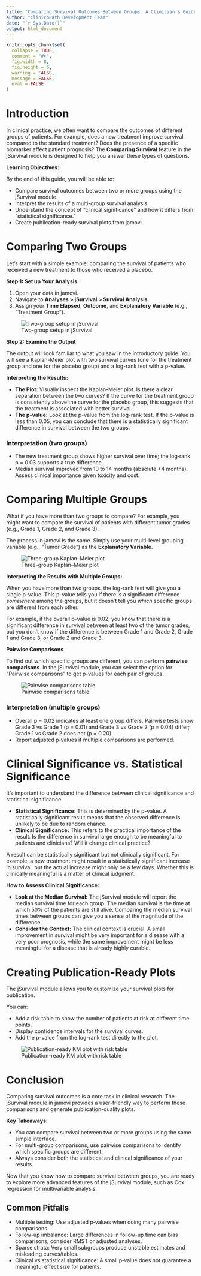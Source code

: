 ```yaml
---
title: "Comparing Survival Outcomes Between Groups: A Clinician's Guide"
author: "ClinicoPath Development Team"
date: "`r Sys.Date()`"
output: html_document
---
```


```r
knitr::opts_chunk$set(
  collapse = TRUE,
  comment = "#>",
  fig.width = 8,
  fig.height = 6,
  warning = FALSE,
  message = FALSE,
  eval = FALSE
)
```

# Introduction

In clinical practice, we often want to compare the outcomes of different groups of patients. For example, does a new treatment improve survival compared to the standard treatment? Does the presence of a specific biomarker affect patient prognosis? The **Comparing Survival** feature in the jSurvival module is designed to help you answer these types of questions.

**Learning Objectives:**

By the end of this guide, you will be able to:

*   Compare survival outcomes between two or more groups using the jSurvival module.
*   Interpret the results of a multi-group survival analysis.
*   Understand the concept of "clinical significance" and how it differs from "statistical significance."
*   Create publication-ready survival plots from jamovi.

# Comparing Two Groups

Let's start with a simple example: comparing the survival of patients who received a new treatment to those who received a placebo.

**Step 1: Set up Your Analysis**

1.  Open your data in jamovi.
2.  Navigate to **Analyses > jSurvival > Survival Analysis**.
3.  Assign your **Time Elapsed**, **Outcome**, and **Explanatory Variable** (e.g., "Treatment Group").

![Two-group setup in jSurvival](images/compare-setup-2-group.png)

**Step 2: Examine the Output**

The output will look familiar to what you saw in the introductory guide. You will see a Kaplan-Meier plot with two survival curves (one for the treatment group and one for the placebo group) and a log-rank test with a p-value.

**Interpreting the Results:**

*   **The Plot:** Visually inspect the Kaplan-Meier plot. Is there a clear separation between the two curves? If the curve for the treatment group is consistently above the curve for the placebo group, this suggests that the treatment is associated with better survival.
*   **The p-value:** Look at the p-value from the log-rank test. If the p-value is less than 0.05, you can conclude that there is a statistically significant difference in survival between the two groups.

### Interpretation (two groups)

- The new treatment group shows higher survival over time; the log‑rank p = 0.03 supports a true difference.
- Median survival improved from 10 to 14 months (absolute +4 months). Assess clinical importance given toxicity and cost.

# Comparing Multiple Groups

What if you have more than two groups to compare? For example, you might want to compare the survival of patients with different tumor grades (e.g., Grade 1, Grade 2, and Grade 3).

The process in jamovi is the same. Simply use your multi-level grouping variable (e.g., "Tumor Grade") as the **Explanatory Variable**.

![Three-group Kaplan–Meier plot](images/compare-km-3-groups.png)

**Interpreting the Results with Multiple Groups:**

When you have more than two groups, the log-rank test will give you a single p-value. This p-value tells you if there is a significant difference *somewhere* among the groups, but it doesn't tell you *which* specific groups are different from each other.

For example, if the overall p-value is 0.02, you know that there is a significant difference in survival between at least two of the tumor grades, but you don't know if the difference is between Grade 1 and Grade 2, Grade 1 and Grade 3, or Grade 2 and Grade 3.

**Pairwise Comparisons**

To find out which specific groups are different, you can perform **pairwise comparisons**. In the jSurvival module, you can select the option for "Pairwise comparisons" to get p-values for each pair of groups.

![Pairwise comparisons table](images/compare-pairwise-table.png)

### Interpretation (multiple groups)

- Overall p = 0.02 indicates at least one group differs. Pairwise tests show Grade 3 vs Grade 1 (p = 0.01) and Grade 3 vs Grade 2 (p = 0.04) differ; Grade 1 vs Grade 2 does not (p = 0.20).
- Report adjusted p‑values if multiple comparisons are performed.

# Clinical Significance vs. Statistical Significance

It's important to understand the difference between clinical significance and statistical significance.

*   **Statistical Significance:** This is determined by the p-value. A statistically significant result means that the observed difference is unlikely to be due to random chance.
*   **Clinical Significance:** This refers to the practical importance of the result. Is the difference in survival large enough to be meaningful to patients and clinicians? Will it change clinical practice?

A result can be statistically significant but not clinically significant. For example, a new treatment might result in a statistically significant increase in survival, but the actual increase might only be a few days. Whether this is clinically meaningful is a matter of clinical judgment.

**How to Assess Clinical Significance:**

*   **Look at the Median Survival:** The jSurvival module will report the median survival time for each group. The median survival is the time at which 50% of the patients are still alive. Comparing the median survival times between groups can give you a sense of the magnitude of the difference.
*   **Consider the Context:** The clinical context is crucial. A small improvement in survival might be very important for a disease with a very poor prognosis, while the same improvement might be less meaningful for a disease that is already highly curable.

# Creating Publication-Ready Plots

The jSurvival module allows you to customize your survival plots for publication.

You can:

*   Add a risk table to show the number of patients at risk at different time points.
*   Display confidence intervals for the survival curves.
*   Add the p-value from the log-rank test directly to the plot.

![Publication-ready KM plot with risk table](images/compare-publication-km.png)

# Conclusion

Comparing survival outcomes is a core task in clinical research. The jSurvival module in jamovi provides a user-friendly way to perform these comparisons and generate publication-quality plots.

**Key Takeaways:**

*   You can compare survival between two or more groups using the same simple interface.
*   For multi-group comparisons, use pairwise comparisons to identify which specific groups are different.
*   Always consider both the statistical and clinical significance of your results.

Now that you know how to compare survival between groups, you are ready to explore more advanced features of the jSurvival module, such as Cox regression for multivariable analysis.

## Common Pitfalls

- Multiple testing: Use adjusted p‑values when doing many pairwise comparisons.
- Follow-up imbalance: Large differences in follow-up time can bias comparisons; consider RMST or adjusted analyses.
- Sparse strata: Very small subgroups produce unstable estimates and misleading curves/tables.
- Clinical vs statistical significance: A small p‑value does not guarantee a meaningful effect size for patients.
